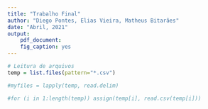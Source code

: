 ```yaml
---
title: "Trabalho Final"
author: "Diego Pontes, Elias Vieira, Matheus Bitarães"
date: "Abril, 2021"
output:
    pdf_document:
    fig_caption: yes
---
```



```r
# Leitura de arquivos 
temp = list.files(pattern="*.csv")

#myfiles = lapply(temp, read.delim)

#for (i in 1:length(temp)) assign(temp[i], read.csv(temp[i]))
 

```
